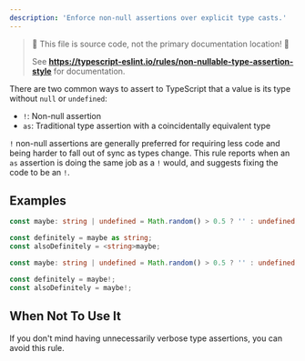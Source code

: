 ```yaml
---
description: 'Enforce non-null assertions over explicit type casts.'
---
```



> 🛑 This file is source code, not the primary documentation location! 🛑
>
> See **https://typescript-eslint.io/rules/non-nullable-type-assertion-style** for documentation.

There are two common ways to assert to TypeScript that a value is its type without `null` or `undefined`:

- `!`: Non-null assertion
- `as`: Traditional type assertion with a coincidentally equivalent type

`!` non-null assertions are generally preferred for requiring less code and being harder to fall out of sync as types change.
This rule reports when an `as` assertion is doing the same job as a `!` would, and suggests fixing the code to be an `!`.

## Examples

<Tabs>
<TabItem value="❌ Incorrect">

```ts
const maybe: string | undefined = Math.random() > 0.5 ? '' : undefined;

const definitely = maybe as string;
const alsoDefinitely = <string>maybe;
```

</TabItem>
<TabItem value="✅ Correct">

```ts
const maybe: string | undefined = Math.random() > 0.5 ? '' : undefined;

const definitely = maybe!;
const alsoDefinitely = maybe!;
```

</TabItem>
</Tabs>

## When Not To Use It

If you don't mind having unnecessarily verbose type assertions, you can avoid this rule.
